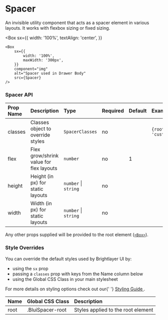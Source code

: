 
# Spacer

An invisible utility component that acts as a spacer element in various layouts. It works with flexbox sizing or fixed sizing.

<Box
    sx={{
        width: '100%',
        textAlign: 'center',
    }}
>
    <Box
        sx={{
            width: '100%',
            maxWidth: '300px',
        }}
        component="img"
        alt="Spacer used in Drawer Body"
        src={Spacer}
    />
</Box>

### Spacer API

<Box>

| Prop Name | Description                             | Type                 | Required | Default | Examples                    |
| :-------- | :-------------------------------------- | :------------------- | :------- | :------ | :-------------------------- |
| classes   | Classes object to override styles       | `SpacerClasses`      | no       |         | `{root: 'customRootClass'}` |
| flex      | Flex grow/shrink value for flex layouts | `number`             | no       | 1       |                             |
| height    | Height (in px) for static layouts       | `number` \| `string` | no       |         |                             |
| width     | Width (in px) for static layouts        | `number` \| `string` | no       |         |                             |

</Box>

Any other props supplied will be provided to the root element ([`<Box>`](https://mui.com/material-ui/api/box/)).

### Style Overrides

You can override the default styles used by Brightlayer UI by:

-   using the `sx` prop
-   passing a `classes` prop with keys from the Name column below
-   using the Global CSS Class in your main stylesheet

<p>
    For more details on styling options check out our{' '}
    <a
        href={`https://github.com/brightlayer-ui/react-component-library/blob/${DOCS_BRANCH}/docs/StyleOverridesGuide.md`}
    >
        Styling Guide
    </a>
    .
</p>

<Box>

| Name | Global CSS Class | Description                        |
| :--- | :--------------- | :--------------------------------- |
| root | .BluiSpacer-root | Styles applied to the root element |

</Box>
